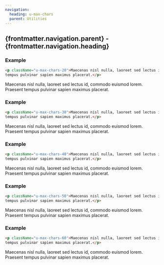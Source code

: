 ```yaml
---
navigation:
  heading: u-max-chars
  parent: Utilities
---
```


## {frontmatter.navigation.parent} - {frontmatter.navigation.heading}
### Example
```html
<p className="u-max-chars-20">Maecenas nisl nulla, laoreet sed lectus id, commodo euismod lorem. Praesent
tempus pulvinar sapien maximus placerat.</p>
```

<p className="u-max-chars-20">Maecenas nisl nulla, laoreet sed lectus id, commodo euismod lorem. Praesent
tempus pulvinar sapien maximus placerat.</p>


### Example
```html
<p className="u-max-chars-30">Maecenas nisl nulla, laoreet sed lectus id, commodo euismod lorem. Praesent
tempus pulvinar sapien maximus placerat.</p>
```

<p className="u-max-chars-30">Maecenas nisl nulla, laoreet sed lectus id, commodo euismod lorem. Praesent
tempus pulvinar sapien maximus placerat.</p>


### Example
```html
<p className="u-max-chars-40">Maecenas nisl nulla, laoreet sed lectus id, commodo euismod lorem. Praesent
tempus pulvinar sapien maximus placerat.</p>
```

<p className="u-max-chars-40">Maecenas nisl nulla, laoreet sed lectus id, commodo euismod lorem. Praesent
tempus pulvinar sapien maximus placerat.</p>


### Example
```html
<p className="u-max-chars-50">Maecenas nisl nulla, laoreet sed lectus id, commodo euismod lorem. Praesent
tempus pulvinar sapien maximus placerat.</p>
```

<p className="u-max-chars-50">Maecenas nisl nulla, laoreet sed lectus id, commodo euismod lorem. Praesent
tempus pulvinar sapien maximus placerat.</p>


### Example
```html
<p className="u-max-chars-60">Maecenas nisl nulla, laoreet sed lectus id, commodo euismod lorem. Praesent
tempus pulvinar sapien maximus placerat.</p>
```

<p className="u-max-chars-60">Maecenas nisl nulla, laoreet sed lectus id, commodo euismod lorem. Praesent
tempus pulvinar sapien maximus placerat.</p>
